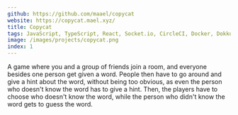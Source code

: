 ```yaml
---
github: https://github.com/maael/copycat
website: https://copycat.mael.xyz/
title: Copycat
tags: JavaScript, TypeScript, React, Socket.io, CircleCI, Docker, Dokku, DigitalOcean
image: /images/projects/copycat.png
index: 1
---
```


A game where you and a group of friends join a room, and everyone besides one person get given a word. People then have to go around and give a hint about the word, without being too obvious, as even the person who doesn't know the word has to give a hint. Then, the players have to choose who doesn't know the word, while the person who didn't know the word gets to guess the word.
